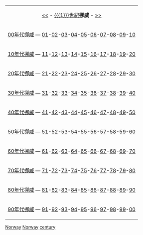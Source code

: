 <!-- for NNth century In Norway categories -->
<!-- use like this: {{NorwayInCentury|20|19|20|19|21}} -->
{| id="toc" align=center
| align=center | [[:category:{{{4}}}世紀挪威|{{{4}}} <<]] - [[{{{1}}}世紀]]'''挪威''' - [[:category:{{{5}}}世紀挪威|>> {{{5}}}]]
|-
|[[:Category:{{{2}}}00年代挪威|{{{2}}}00年代挪威]] &mdash; [[:Category:{{{2}}}01年挪威|{{{2}}}01]]-[[:Category:{{{2}}}02年挪威|{{{2}}}02]]-[[:Category:{{{2}}}03年挪威|{{{2}}}03]]-[[:Category:{{{2}}}04年挪威|{{{2}}}04]]-[[:Category:{{{2}}}05年挪威|{{{2}}}05]]-[[:Category:{{{2}}}06年挪威|{{{2}}}06]]-[[:Category:{{{2}}}07年挪威|{{{2}}}07]]-[[:Category:{{{2}}}08年挪威|{{{2}}}08]]-[[:Category:{{{2}}}09年挪威|{{{2}}}09]]-[[:Category:{{{2}}}10年挪威|{{{2}}}10]]
|-
|[[:Category:{{{2}}}10年代挪威|{{{2}}}10年代挪威]] &mdash; [[:Category:{{{2}}}11年挪威|{{{2}}}11]]-[[:Category:{{{2}}}12年挪威|{{{2}}}12]]-[[:Category:{{{2}}}13年挪威|{{{2}}}13]]-[[:Category:{{{2}}}14年挪威|{{{2}}}14]]-[[:Category:{{{2}}}15年挪威|{{{2}}}15]]-[[:Category:{{{2}}}16年挪威|{{{2}}}16]]-[[:Category:{{{2}}}17年挪威|{{{2}}}17]]-[[:Category:{{{2}}}18年挪威|{{{2}}}18]]-[[:Category:{{{2}}}19年挪威|{{{2}}}19]]-[[:Category:{{{2}}}20年挪威|{{{2}}}20]]
|-
|[[:Category:{{{2}}}20年代挪威|{{{2}}}20年代挪威]] &mdash; [[:Category:{{{2}}}21年挪威|{{{2}}}21]]-[[:Category:{{{2}}}22年挪威|{{{2}}}22]]-[[:Category:{{{2}}}23年挪威|{{{2}}}23]]-[[:Category:{{{2}}}24年挪威|{{{2}}}24]]-[[:Category:{{{2}}}25年挪威|{{{2}}}25]]-[[:Category:{{{2}}}26年挪威|{{{2}}}26]]-[[:Category:{{{2}}}27年挪威|{{{2}}}27]]-[[:Category:{{{2}}}28年挪威|{{{2}}}28]]-[[:Category:{{{2}}}29年挪威|{{{2}}}29]]-[[:Category:{{{2}}}30年挪威|{{{2}}}30]]
|-
|[[:Category:{{{2}}}30年代挪威|{{{2}}}30年代挪威]] &mdash; [[:Category:{{{2}}}31年挪威|{{{2}}}31]]-[[:Category:{{{2}}}32年挪威|{{{2}}}32]]-[[:Category:{{{2}}}33年挪威|{{{2}}}33]]-[[:Category:{{{2}}}34年挪威|{{{2}}}34]]-[[:Category:{{{2}}}35年挪威|{{{2}}}35]]-[[:Category:{{{2}}}36年挪威|{{{2}}}36]]-[[:Category:{{{2}}}37年挪威|{{{2}}}37]]-[[:Category:{{{2}}}38年挪威|{{{2}}}38]]-[[:Category:{{{2}}}39年挪威|{{{2}}}39]]-[[:Category:{{{2}}}40年挪威|{{{2}}}40]]
|-
|[[:Category:{{{2}}}40年代挪威|{{{2}}}40年代挪威]] &mdash; [[:Category:{{{2}}}41年挪威|{{{2}}}41]]-[[:Category:{{{2}}}42年挪威|{{{2}}}42]]-[[:Category:{{{2}}}43年挪威|{{{2}}}43]]-[[:Category:{{{2}}}44年挪威|{{{2}}}44]]-[[:Category:{{{2}}}45年挪威|{{{2}}}45]]-[[:Category:{{{2}}}46年挪威|{{{2}}}46]]-[[:Category:{{{2}}}47年挪威|{{{2}}}47]]-[[:Category:{{{2}}}48年挪威|{{{2}}}48]]-[[:Category:{{{2}}}49年挪威|{{{2}}}49]]-[[:Category:{{{2}}}50年挪威|{{{2}}}50]]
|-
|[[:Category:{{{2}}}50年代挪威|{{{2}}}50年代挪威]] &mdash; [[:Category:{{{2}}}51年挪威|{{{2}}}51]]-[[:Category:{{{2}}}52年挪威|{{{2}}}52]]-[[:Category:{{{2}}}53年挪威|{{{2}}}53]]-[[:Category:{{{2}}}54年挪威|{{{2}}}54]]-[[:Category:{{{2}}}55年挪威|{{{2}}}55]]-[[:Category:{{{2}}}56年挪威|{{{2}}}56]]-[[:Category:{{{2}}}57年挪威|{{{2}}}57]]-[[:Category:{{{2}}}58年挪威|{{{2}}}58]]-[[:Category:{{{2}}}59年挪威|{{{2}}}59]]-[[:Category:{{{2}}}60年挪威|{{{2}}}60]]
|-
|[[:Category:{{{2}}}60年代挪威|{{{2}}}60年代挪威]] &mdash; [[:Category:{{{2}}}61年挪威|{{{2}}}61]]-[[:Category:{{{2}}}62年挪威|{{{2}}}62]]-[[:Category:{{{2}}}63年挪威|{{{2}}}63]]-[[:Category:{{{2}}}64年挪威|{{{2}}}64]]-[[:Category:{{{2}}}65年挪威|{{{2}}}65]]-[[:Category:{{{2}}}66年挪威|{{{2}}}66]]-[[:Category:{{{2}}}67年挪威|{{{2}}}67]]-[[:Category:{{{2}}}68年挪威|{{{2}}}68]]-[[:Category:{{{2}}}69年挪威|{{{2}}}69]]-[[:Category:{{{2}}}70年挪威|{{{2}}}70]]
|-
|[[:Category:{{{2}}}70年代挪威|{{{2}}}70年代挪威]] &mdash; [[:Category:{{{2}}}71年挪威|{{{2}}}71]]-[[:Category:{{{2}}}72年挪威|{{{2}}}72]]-[[:Category:{{{2}}}73年挪威|{{{2}}}73]]-[[:Category:{{{2}}}74年挪威|{{{2}}}74]]-[[:Category:{{{2}}}75年挪威|{{{2}}}75]]-[[:Category:{{{2}}}76年挪威|{{{2}}}76]]-[[:Category:{{{2}}}77年挪威|{{{2}}}77]]-[[:Category:{{{2}}}78年挪威|{{{2}}}78]]-[[:Category:{{{2}}}79年挪威|{{{2}}}79]]-[[:Category:{{{2}}}80年挪威|{{{2}}}80]]
|-
|[[:Category:{{{2}}}80年代挪威|{{{2}}}80年代挪威]] &mdash; [[:Category:{{{2}}}81年挪威|{{{2}}}81]]-[[:Category:{{{2}}}82年挪威|{{{2}}}82]]-[[:Category:{{{2}}}83年挪威|{{{2}}}83]]-[[:Category:{{{2}}}84年挪威|{{{2}}}84]]-[[:Category:{{{2}}}85年挪威|{{{2}}}85]]-[[:Category:{{{2}}}86年挪威|{{{2}}}86]]-[[:Category:{{{2}}}87年挪威|{{{2}}}87]]-[[:Category:{{{2}}}88年挪威|{{{2}}}88]]-[[:Category:{{{2}}}89年挪威|{{{2}}}89]]-[[:Category:{{{2}}}90年挪威|{{{2}}}90]]
|-
|[[:Category:{{{2}}}90年代挪威|{{{2}}}90年代挪威]] &mdash; [[:Category:{{{2}}}91年挪威|{{{2}}}91]]-[[:Category:{{{2}}}92年挪威|{{{2}}}92]]-[[:Category:{{{2}}}93年挪威|{{{2}}}93]]-[[:Category:{{{2}}}94年挪威|{{{2}}}94]]-[[:Category:{{{2}}}95年挪威|{{{2}}}95]]-[[:Category:{{{2}}}96年挪威|{{{2}}}96]]-[[:Category:{{{2}}}97年挪威|{{{2}}}97]]-[[:Category:{{{2}}}98年挪威|{{{2}}}98]]-[[:Category:{{{2}}}99年挪威|{{{2}}}99]]-[[:Category:{{{3}}}00年挪威|{{{3}}}00]]
|}


[[Category:{{{1}}}世紀各國|Norway]]
[[Category:{{{1}}}世紀歐洲|Norway]]
<includeonly>[[Category:各世紀挪威|{{{1}}} century]]</includeonly><noinclude>[[Category:时间模板|{{PAGENAME}}]]</noinclude>